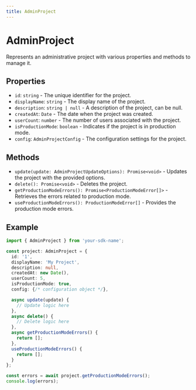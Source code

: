 ```yaml
---
title: AdminProject
---
```


# AdminProject

Represents an administrative project with various properties and methods to manage it.

## Properties

- `id`: `string` - The unique identifier for the project.
- `displayName`: `string` - The display name of the project.
- `description`: `string | null` - A description of the project, can be null.
- `createdAt`: `Date` - The date when the project was created.
- `userCount`: `number` - The number of users associated with the project.
- `isProductionMode`: `boolean` - Indicates if the project is in production mode.
- `config`: `AdminProjectConfig` - The configuration settings for the project.

## Methods

- `update(update: AdminProjectUpdateOptions): Promise<void>` - Updates the project with the provided options.
- `delete(): Promise<void>` - Deletes the project.
- `getProductionModeErrors(): Promise<ProductionModeError[]>` - Retrieves the errors related to production mode.
- `useProductionModeErrors(): ProductionModeError[]` - Provides the production mode errors.

## Example

```typescript
import { AdminProject } from 'your-sdk-name';

const project: AdminProject = {
  id: '1',
  displayName: 'My Project',
  description: null,
  createdAt: new Date(),
  userCount: 5,
  isProductionMode: true,
  config: {/* configuration object */},

  async update(update) {
    // Update logic here
  },
  async delete() {
    // Delete logic here
  },
  async getProductionModeErrors() {
    return [];
  },
  useProductionModeErrors() {
    return [];
  }
};

const errors = await project.getProductionModeErrors();
console.log(errors);
```